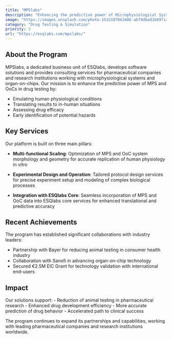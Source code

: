 ```yaml
---
title: "MPSlabs"
description: "Enhancing the predictive power of Microphysiological Systems (MPS) and Organ-on-Chips (OoCs) in drug testing through advanced software solutions and consulting services."
image: "https://images.unsplash.com/photo-1532187863486-abf9dbad1b69?ixlib=rb-1.2.1"
category: "Drug Testing & Simulation"
priority: 2
url: "https://esqlabs.com/mpslabs/"
---
```


## About the Program

MPSlabs, a dedicated business unit of ESQlabs, develops software solutions and provides consulting services for pharmaceutical companies and research institutions working with microphysiological systems and organ-on-chips. Our mission is to enhance the predictive power of MPS and OoCs in drug testing by:

- Emulating human physiological conditions
- Translating results to in-human situations
- Assessing drug efficacy
- Early identification of potential hazards

## Key Services

Our platform is built on three main pillars:

- **Multi-functional Scaling**: Optimization of MPS and OoC system morphology and geometry for accurate replication of human physiology in vitro

- **Experimental Design and Operation**: Tailored protocol design services for precise experiment setup and modeling of complex biological processes

- **Integration with ESQlabs Core**: Seamless incorporation of MPS and OoC data into ESQlabs core services for enhanced translational and predictive accuracy

## Recent Achievements

The program has established significant collaborations with industry leaders:

- Partnership with Bayer for reducing animal testing in consumer health industry
- Collaboration with Sanofi in advancing organ-on-chip technology
- Secured €2.5M EIC Grant for technology validation with international end-users

## Impact

Our solutions support:
- Reduction of animal testing in pharmaceutical research
- Enhanced drug development efficiency
- More accurate prediction of drug behavior
- Accelerated path to clinical success

The program continues to expand its partnerships and capabilities, working with leading pharmaceutical companies and research institutions worldwide. 
